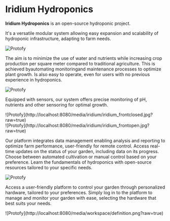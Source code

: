 # Iridium Hydroponics

**Iridium Hydroponics** is an open-source hydroponic project.

It's a versatile modular system allowing easy expansion and scalability of hydroponic infrastructure, adapting to farm needs.

![Protofy](http://localhost:8080/media/iridium/iridium1.jpg?raw=true)

The aim is to minimize the use of water and nutrients while increasing crop production per square meter compared to traditional agriculture. This is achieved byautomating monitoringand maintenance processes to optimize plant growth. Is also easy to operate, even for users with no previous experience in hydroponics.

![Protofy](http://localhost:8080/media/iridium/closeup.jpg?raw=true)

Equipped with sensors, our system offers precise monitoring of pH, nutrients and other sensoring for optimal growth.
<div style={{marginTop: "10px", marginBottom: "10px", display:"flex", flexDirection:"row", gap:"10px"}}>
<div>
![Protofy](http://localhost:8080/media/iridium/iridium_frontclosed.jpg?raw=true)
</div>
<div>
![Protofy](http://localhost:8080/media/iridium/iridium_frontopen.jpg?raw=true)
</div>
</div>

Our platform integrates data management enabling analysis and reporting to optimize farm performance, user-friendly for remote control. Access real-time updates on the status of your garden, including data on its progress. Choose between automated cultivation or manual control based on your preference. Learn the fundamentals of hydroponics with open-source resources tailored to your specific needs.

![Protofy](http://localhost:8080/media/workspace/mygardens.jpg?raw=true)

Access a user-friendly platform to control your garden through personalized hardware, tailored to your preferences. Simply log in to the platform to manage and monitor your garden with ease, selecting the hardware that best suits your needs.
<div style={{marginTop: "10px", marginBottom: "50px", width:"400px"}}>
![Protofy](http://localhost:8080/media/workspace/definition.png?raw=true)
</div>
